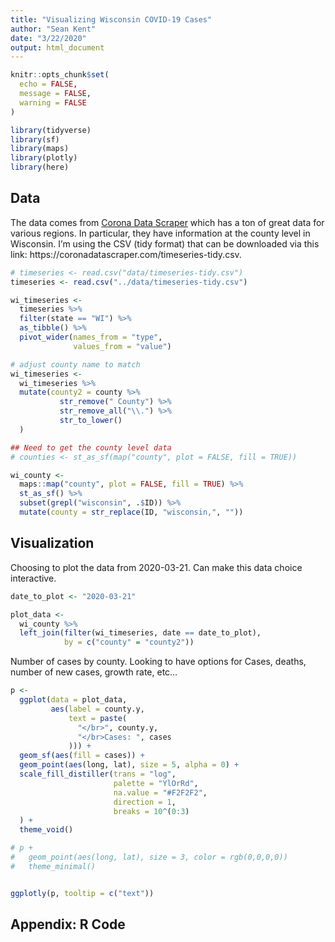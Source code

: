 ```yaml
---
title: "Visualizing Wisconsin COVID-19 Cases"
author: "Sean Kent"
date: "3/22/2020"
output: html_document
---
```


```r
knitr::opts_chunk$set(
  echo = FALSE,
  message = FALSE,
  warning = FALSE
)

library(tidyverse)
library(sf)
library(maps)
library(plotly)
library(here)
```

## Data

The data comes from [Corona Data Scraper](https://coronadatascraper.com/#home) which has a ton of great data for various regions.  In particular, they have information at the county level in Wisconsin.  I'm using the CSV (tidy format) that can be downloaded via this link: https://coronadatascraper.com/timeseries-tidy.csv.  


```r
# timeseries <- read.csv("data/timeseries-tidy.csv")
timeseries <- read.csv("../data/timeseries-tidy.csv")

wi_timeseries <- 
  timeseries %>% 
  filter(state == "WI") %>% 
  as_tibble() %>% 
  pivot_wider(names_from = "type", 
              values_from = "value")

# adjust county name to match 
wi_timeseries <- 
  wi_timeseries %>% 
  mutate(county2 = county %>% 
           str_remove(" County") %>% 
           str_remove_all("\\.") %>% 
           str_to_lower()
  )
```


```r
## Need to get the county level data
# counties <- st_as_sf(map("county", plot = FALSE, fill = TRUE))

wi_county <- 
  maps::map("county", plot = FALSE, fill = TRUE) %>% 
  st_as_sf() %>% 
  subset(grepl("wisconsin", .$ID)) %>% 
  mutate(county = str_replace(ID, "wisconsin,", ""))
```

## Visualization

Choosing to plot the data from 2020-03-21.  Can make this data choice interactive.  

```r
date_to_plot <- "2020-03-21"

plot_data <- 
  wi_county %>% 
  left_join(filter(wi_timeseries, date == date_to_plot),
            by = c("county" = "county2"))
```


Number of cases by county.  Looking to have options for Cases, deaths, number of new cases, growth rate, etc...

```r
p <- 
  ggplot(data = plot_data,
         aes(label = county.y,
             text = paste(
               "</br>", county.y,
               "</br>Cases: ", cases
             ))) +
  geom_sf(aes(fill = cases)) +
  geom_point(aes(long, lat), size = 5, alpha = 0) +
  scale_fill_distiller(trans = "log",
                       palette = "YlOrRd",
                       na.value = "#F2F2F2",
                       direction = 1,
                       breaks = 10^(0:3)
  ) + 
  theme_void()

# p +
#   geom_point(aes(long, lat), size = 3, color = rgb(0,0,0,0))
#   theme_minimal()


ggplotly(p, tooltip = c("text"))

```


## Appendix: R Code

```r
```
